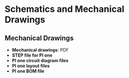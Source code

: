 # Schematics and Mechanical Drawings

## Mechanical Drawings
- **Mechanical drawings**: PDF
- **STEP file for PI one**
- **PI one circuit diagram files**
- **PI one layout files**
- **PI one BOM file**
